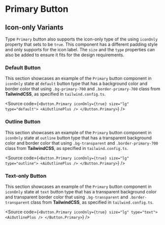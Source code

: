 

<Meta of={PrimaryStories} />

# Primary Button

## Icon-only Variants

Type `Primary` button also supports the icon-only type of the using `iconOnly` property that sets to be `true`. This component has a different padding style and only supports for the icon label. The `size` and the `type` properties can also be added to ensure it fits for the design requirements.

### Default Button

This section showcases an example of the `Primary` button component in `iconOnly` state at `default` button type that has a background color and border color that using `.bg-primary-700` and `.border-primary-700` class from **TailwindCSS**, as specified in `tailwind.config.ts`.

<Canvas of={PrimaryStories.IconOnlyDefault} />

<Source
  code={`
<Button.Primary iconOnly={true} size="lg" type="default">
  <AiOutlinePlus />
</Button.Primary>
`}
/>

### Outline Button

This section showcases an example of the `Primary` button component in `iconOnly` state at `outline` button type that has a transparent background color and border color that using `.bg-transparent` and `.border-primary-700` class from **TailwindCSS**, as specified in `tailwind.config.ts`.

<Canvas of={PrimaryStories.IconOnlyOutline} />

<Source
  code={`
<Button.Primary iconOnly={true} size="lg" type="outline">
  <AiOutlinePlus />
</Button.Primary>
`}
/>

### Text-only Button

This section showcases an example of the `Primary` button component in `iconOnly` state at `text` button type that has a transparent background color and transparent border color that using `.bg-transparent` and `.border-transparent` class from **TailwindCSS**, as specified in `tailwind.config.ts`.

<Canvas of={PrimaryStories.IconOnlyTextOnly} />

<Source
  code={`
<Button.Primary iconOnly={true} size="lg" type="text">
  <AiOutlinePlus />
</Button.Primary>
`}
/>
